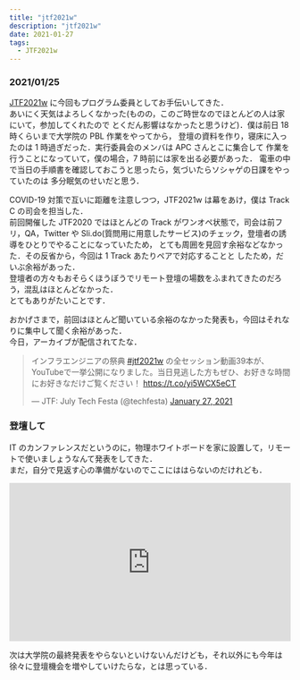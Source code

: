 ```yaml
---
title: "jtf2021w"
description: "jtf2021w"
date: 2021-01-27
tags:
  - JTF2021w
---
```


### 2021/01/25

[JTF2021w](https://jtf2021w.peatix.com) に今回もプログラム委員としてお手伝いしてきた．  
あいにく天気はよろしくなかった(ものの，このご時世なのでほとんどの人は家にいて，参加してくれたので
とくだん影響はなかったと思うけど)．僕は前日 18 時くらいまで大学院の PBL 作業をやってから，
登壇の資料を作り，寝床に入ったのは 1 時過ぎだった．実行委員会のメンバは APC さんとこに集合して
作業を行うことになっていて，僕の場合，7 時前には家を出る必要があった．
電車の中で当日の手順書を確認しておこうと思ったら，気づいたらソシャゲの日課をやっていたのは
多分眠気のせいだと思う．  

COVID-19 対策で互いに距離を注意しつつ，JTF2021w は幕をあけ，僕は Track C の司会を担当した．  
前回開催した JTF2020 ではほとんどの Track がワンオペ状態で，司会は前フリ，QA，Twitter や
Sli.do(質問用に用意したサービス)のチェック，登壇者の誘導をひとりでやることになっていたため，
とても周囲を見回す余裕などなかった．その反省から，今回は 1 Track あたりペアで対応することと
したため，だいぶ余裕があった．  
登壇者の方々もおそらくほうぼうでリモート登壇の場数をふまれてきたのだろう，混乱はほとんどなかった．  
とてもありがたいことです．

おかげさまで，前回はほとんど聞いている余裕のなかった発表も，今回はそれなりに集中して聞く余裕があった．  
今日，アーカイブが配信されてたな．

<blockquote class="twitter-tweet"><p lang="ja" dir="ltr">インフラエンジニアの祭典 <a href="https://twitter.com/hashtag/jtf2021w?src=hash&amp;ref_src=twsrc%5Etfw">#jtf2021w</a> の全セッション動画39本が、YouTubeで一挙公開になりました。当日見逃した方もぜひ、お好きな時間にお好きなだけご覧ください！ <a href="https://t.co/yi5WCX5eCT">https://t.co/yi5WCX5eCT</a></p>&mdash; JTF: July Tech Festa (@techfesta) <a href="https://twitter.com/techfesta/status/1354390395560452100?ref_src=twsrc%5Etfw">January 27, 2021</a></blockquote> <script async src="https://platform.twitter.com/widgets.js" charset="utf-8"></script>


### 登壇して

IT のカンファレンスだというのに，物理ホワイトボードを家に設置して，リモートで使いましょうなんて発表をしてきた．  
まだ，自分で見返す心の準備がないのでここにははらないのだけれども．

<div style="left: 0; width: 100%; height: 0; position: relative; padding-bottom: 56.1972%;"><iframe src="https://speakerdeck.com/player/7f38bbab23b545daaff5fbd84ac54faf" style="border: 0; top: 0; left: 0; width: 100%; height: 100%; position: absolute;" allowfullscreen scrolling="no" allow="encrypted-media"></iframe></div>

次は大学院の最終発表をやらないといけないんだけども，それ以外にも今年は徐々に登壇機会を増やしていけたらな，とは思っている．

